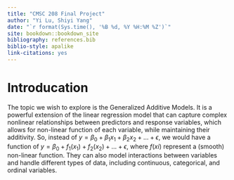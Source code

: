 ```yaml
--- 
title: "CMSC 208 Final Project"
author: "Yi Lu, Shiyi Yang"
date: "`r format(Sys.time(), '%B %d, %Y %H:%M %Z')`"
site: bookdown::bookdown_site
bibliography: references.bib
biblio-style: apalike
link-citations: yes
---
```


# Introducation

The topic we wish to explore is the Generalized Additive Models. It is a powerful extension of the linear regression model that can capture complex nonlinear relationships between predictors and response variables, which allows for non-linear function of each variable, while maintaining their additivity. So, instead of $y = \beta_0 + \beta_1x_1 + \beta_2x_2+...+\epsilon$, we would have a function of $y = \beta_0 + f_1(x_1) + f_2(x_2) + ... +\epsilon$, where $f(xi)$ represent a (smooth) non-linear function. They can also model interactions between variables and handle different types of data, including continuous, categorical, and ordinal variables. 




